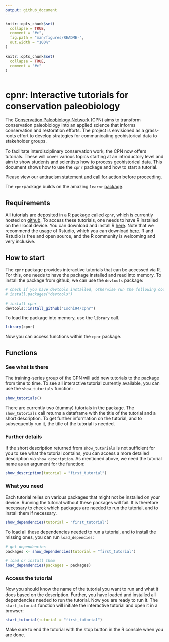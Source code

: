 ```yaml
---
output: github_document
---
```


<!-- README.md is generated from README.Rmd. Please edit that file -->

```r
knitr::opts_chunk$set(
  collapse = TRUE,
  comment = "#>",
  fig.path = "man/figures/README-",
  out.width = "100%"
)
```
```r
knitr::opts_chunk$set(
  collapse = TRUE,
  comment = "#>"
)
```

```r

```

# cpnr: Interactive tutorials for conservation paleobiology  
  
The [Conservation Paleobiology Network](https://conservationpaleorcn.org/) (CPN) aims to transform conservation paleobiology into an applied science that informs conservation and restoration efforts. The project is envisioned as a grass-roots effort to develop strategies for communicating geohistorical data to stakeholder groups.  
  
To facilitate interdisciplinary conservation work, the CPN now offers tutorials. These will cover various topics starting at an introductory level and aim to show students and scientists how to process geohistorical data. This document shows how to use the `cpnr` package and how to start a tutorial.  
  
Please view our [antiracism statement and call for action](https://conservationpaleorcn.org/anti-racism-statement-and-call-for-action/) before proceeding.  
  
The `cpnr`package builds on the amazing `learnr` [package](https://rstudio.github.io/learnr/).  
  
  
## Requirements  
  
All tutorials are deposited in a R package called `cpnr`, which is currently hosted on [github](https://github.com/Ischi94/cpnr). To access these tutorials, one needs to have R installed on their local device. You can download and install R [here](https://cran.r-project.org/). Note that we recommend the usage of Rstudio, which you can download [here](https://rstudio.com/products/rstudio/download/). R and Rstudio is free and open source, and the R community is welcoming and very inclusive.  
  
## How to start  
  
The `cpnr` package provides interactive tutorials that can be accessed via R. For this, one needs to have the package installed and read into memory. To install the package from github, we can use the `devtools` package: 
 
```r
# check if you have devtools installed, otherwise run the following code:
# install.packages("devtools")

# install cpnr
devtools::install_github("Ischi94/cpnr")
```  
  
To load the package into memory, use the `library` call.  
  
```r
library(cpnr)
```  
  
Now you can access functions within the `cpnr` package.  

## Functions 

### See what is there  
  
The training-series group of the CPN will add new tutorials to the package from time to time. To see all interactive tutorial currently available, you can use the `show_tutorials` function:  

```r
show_tutorials()
```  
  
There are currently two (dummy) tutorials in the package. The `show_tutorials` call returns a dataframe with the title of the tutorial and a short description. To get further information on the tutorial, and to subsequently run it, the title of the tutorial is needed.  
  
### Further details  
  
If the short description returned from `show_tutorials` is not sufficient for you to see what the tutorial contains, you can access a more detailed description via `show_description`. As mentioned above, we need the tutorial name as an argument for the function:  
  
```r
show_description(tutorial = "first_tutorial")
```  
  
### What you need  
  
Each tutorial relies on various packages that might not be installed on your device. Running the tutorial without these packages will fail. It is therefore necessary to check which packages are needed to run the tutorial, and to install them if necessary.  
  
```r
show_dependencies(tutorial = "first_tutorial")
```  
  
To load all these dependencies needed to run a tutorial, and to install the missing ones, you can run `load_depencies`:  
  
```r
# get dependencies
packages <- show_dependencies(tutorial = "first_tutorial")

# load or install them
load_dependencies(packages = packages)
```  
  
### Access the tutorial  
  
Now you should know the name of the tutorial you want to run and what it does based on the description. Further, you have loaded and installed all dependencies needed to run the tutorial. Now you are ready to run it. The `start_tutorial` function will initiate the interactive tutorial and open it in a browser:  
  
```r
start_tutorial(tutorial = "first_tutorial")
```  
  
Make sure to end the tutorial with the stop button in the R console when you are done.    
  


